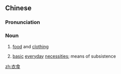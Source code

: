 ==Chinese==
{{zh-forms}}

===Pronunciation===
{{zh-pron
|m=yīshí
|c=ji1 sik6
|h=pfs=yî-sṳ̍t
|mn=i-si̍t
|cat=n
}}

===Noun===
{{zh-noun}}

# {{qualifier|literally}} [[food]] and [[clothing]]
# {{qualifier|by extension}} [[basic]] [[everyday]] [[necessities]]; means of subsistence

[[zh:衣食]]